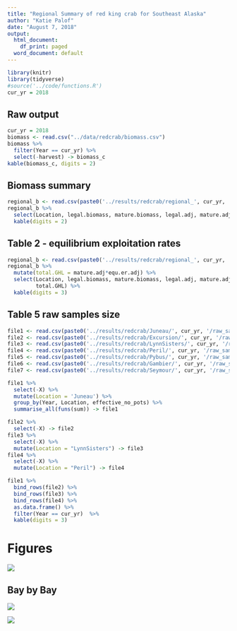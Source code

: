 ```yaml
---
title: "Regional Summary of red king crab for Southeast Alaska"
author: "Katie Palof"
date: "August 7, 2018"
output:
  html_document:
    df_print: paged
  word_document: default
---
```


```r
library(knitr)
library(tidyverse)
#source('../code/functions.R')
cur_yr = 2018
```

## Raw output 

```r
cur_yr = 2018
biomass <- read.csv("../data/redcrab/biomass.csv")
biomass %>% 
  filter(Year == cur_yr) %>% 
  select(-harvest) -> biomass_c
kable(biomass_c, digits = 2)
```

## Biomass summary
```r
regional_b <- read.csv(paste0('../results/redcrab/regional_', cur_yr, '.csv'))
regional_b %>% 
  select(Location, legal.biomass, mature.biomass, legal.adj, mature.adj) %>% 
  kable(digits = 2)
```

## Table 2 - equilibrium exploitation rates
```r
regional_b <- read.csv(paste0('../results/redcrab/regional_', cur_yr, '.csv'))
regional_b %>% 
  mutate(total.GHL = mature.adj*equ.er.adj) %>% 
  select(Location, legal.biomass, mature.biomass, legal.adj, mature.adj, equ.er.adj, 
         total.GHL) %>% 
  kable(digits = 3)
```


## Table 5 raw samples size
```r
file1 <- read.csv(paste0('../results/redcrab/Juneau/', cur_yr, '/raw_sample.csv'))
file2 <- read.csv(paste0('../results/redcrab/Excursion/', cur_yr, '/raw_sample.csv'))
file3 <- read.csv(paste0('../results/redcrab/LynnSisters/', cur_yr, '/raw_sample.csv'))
file4 <- read.csv(paste0('../results/redcrab/Peril/', cur_yr, '/raw_sample.csv'))
file5 <- read.csv(paste0('../results/redcrab/Pybus/', cur_yr, '/raw_sample.csv'))
file6 <- read.csv(paste0('../results/redcrab/Gambier/', cur_yr, '/raw_sample.csv'))
file7 <- read.csv(paste0('../results/redcrab/Seymour/', cur_yr, '/raw_sample.csv'))

file1 %>% 
  select(-X) %>% 
  mutate(Location = 'Juneau') %>% 
  group_by(Year, Location, effective_no_pots) %>% 
  summarise_all(funs(sum)) -> file1

file2 %>% 
  select(-X) -> file2
file3 %>% 
  select(-X) %>% 
  mutate(Location = "LynnSisters") -> file3
file4 %>% 
  select(-X) %>% 
  mutate(Location = "Peril") -> file4

file1 %>% 
  bind_rows(file2) %>% 
  bind_rows(file3) %>% 
  bind_rows(file4) %>% 
  as.data.frame() %>% 
  filter(Year == cur_yr)  %>% 
  kable(digits = 3)
```
# Figures
![](../figures/redcrab/regional_biomass2018.png)

## Bay by Bay 
![](../figures/redcrab/Juneau_2018_2.png)

![](../figures/redcrab/Juneau_2018_3.png)

